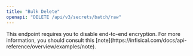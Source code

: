 ```yaml
---
title: "Bulk Delete"
openapi: "DELETE /api/v3/secrets/batch/raw"
---
```


<Tip>
  This endpoint requires you to disable end-to-end encryption. For more information, you should consult this [note](https://infisical.com/docs/api-reference/overview/examples/note).
</Tip>
